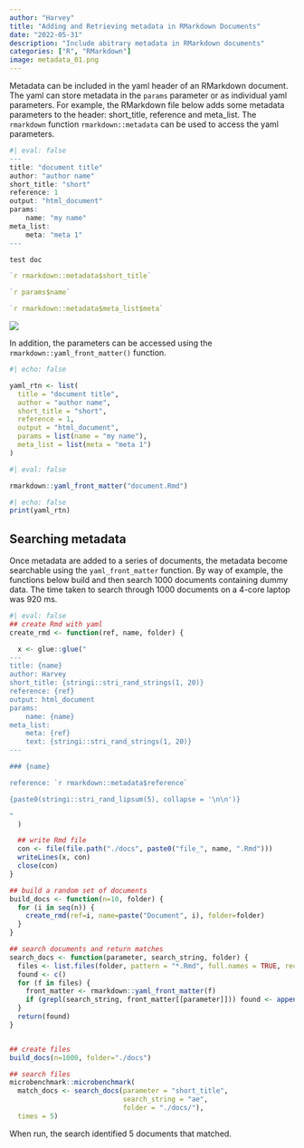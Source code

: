 ```yaml
---
author: "Harvey"
title: "Adding and Retrieving metadata in RMarkdown Documents"
date: "2022-05-31"
description: "Include abitrary metadata in RMarkdown documents"
categories: ["R", "RMarkdown"]
image: metadata_01.png
---
```


Metadata can be included in the yaml header of an RMarkdown document.  The yaml can store metadata in the `params` parameter or as individual yaml parameters.  For example, the RMarkdown file below adds some metadata parameters to the header: short_title, reference and meta_list.  The `rmarkdown` function `rmarkdown::metadata` can be used to access the yaml parameters.

```r
#| eval: false
---
title: "document title"
author: "author name"
short_title: "short"
reference: 1
output: "html_document"
params:
    name: "my name"
meta_list:
    meta: "meta 1"
---

test doc

`r rmarkdown::metadata$short_title`

`r params$name`

`r rmarkdown::metadata$meta_list$meta`

```

![](metadata_01.png)

In addition, the parameters can be accessed using the `rmarkdown::yaml_front_matter()` function.

```r
#| echo: false

yaml_rtn <- list(
  title = "document title",
  author = "author name",
  short_title = "short",
  reference = 1,
  output = "html_document",
  params = list(name = "my name"),
  meta_list = list(meta = "meta 1")
)
```

```r
#| eval: false

rmarkdown::yaml_front_matter("document.Rmd")

```

```r
#| echo: false
print(yaml_rtn)
```

## Searching metadata

Once metadata are added to a series of documents, the metadata become searchable using the `yaml_front_matter` function.  By way of example, the functions below build and then search 1000 documents containing dummy data.  The time taken to search through 1000 documents on a 4-core laptop was 920 ms.

```r
#| eval: false
## create Rmd with yaml
create_rmd <- function(ref, name, folder) {

  x <- glue::glue("
---
title: {name}
author: Harvey
short_title: {stringi::stri_rand_strings(1, 20)}
reference: {ref}
output: html_document
params:
    name: {name}
meta_list:
    meta: {ref}
    text: {stringi::stri_rand_strings(1, 20)}
---

### {name}

reference: `r rmarkdown::metadata$reference`

{paste0(stringi::stri_rand_lipsum(5), collapse = '\n\n')}

"
  )

  ## write Rmd file
  con <- file(file.path("./docs", paste0("file_", name, ".Rmd")))
  writeLines(x, con)
  close(con)
}

## build a random set of documents
build_docs <- function(n=10, folder) {
  for (i in seq(n)) {
    create_rmd(ref=i, name=paste("Document", i), folder=folder)
  }
}

## search documents and return matches
search_docs <- function(parameter, search_string, folder) {
  files <- list.files(folder, pattern = "*.Rmd", full.names = TRUE, recursive = TRUE)
  found <- c()
  for (f in files) {
    front_matter <- rmarkdown::yaml_front_matter(f)
    if (grepl(search_string, front_matter[[parameter]])) found <- append(found, f)
  }
  return(found)
}


## create files
build_docs(n=1000, folder="./docs")

## search files
microbenchmark::microbenchmark(
  match_docs <- search_docs(parameter = "short_title",
                            search_string = "ae",
                            folder = "./docs/"),
  times = 5)

```

When run, the search identified 5 documents that matched.

